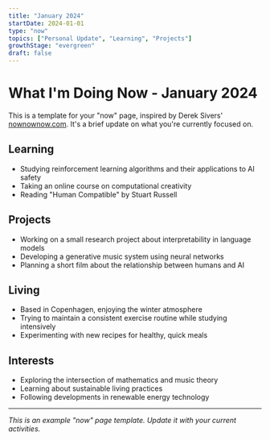 ```yaml
---
title: "January 2024"
startDate: 2024-01-01
type: "now"
topics: ["Personal Update", "Learning", "Projects"]
growthStage: "evergreen"
draft: false
---
```


# What I'm Doing Now - January 2024

This is a template for your "now" page, inspired by Derek Sivers' [nownownow.com](https://nownownow.com/). It's a brief update on what you're currently focused on.

## Learning

- Studying reinforcement learning algorithms and their applications to AI safety
- Taking an online course on computational creativity
- Reading "Human Compatible" by Stuart Russell

## Projects

- Working on a small research project about interpretability in language models
- Developing a generative music system using neural networks
- Planning a short film about the relationship between humans and AI

## Living

- Based in Copenhagen, enjoying the winter atmosphere
- Trying to maintain a consistent exercise routine while studying intensively
- Experimenting with new recipes for healthy, quick meals

## Interests

- Exploring the intersection of mathematics and music theory
- Learning about sustainable living practices
- Following developments in renewable energy technology

---

*This is an example "now" page template. Update it with your current activities.*